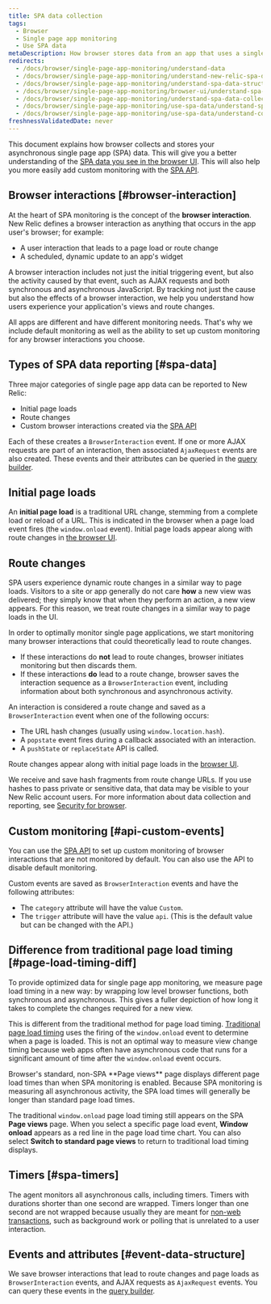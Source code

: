 ```yaml
---
title: SPA data collection
tags:
  - Browser
  - Single page app monitoring
  - Use SPA data
metaDescription: How browser stores data from an app that uses a single-page app (SPA) architecture.
redirects:
  - /docs/browser/single-page-app-monitoring/understand-data
  - /docs/browser/single-page-app-monitoring/understand-new-relic-spa-data
  - /docs/browser/single-page-app-monitoring/understand-spa-data-structure
  - /docs/browser/single-page-app-monitoring/browser-ui/understand-spa-data-collection
  - /docs/browser/single-page-app-monitoring/understand-spa-data-collection
  - /docs/browser/single-page-app-monitoring/use-spa-data/understand-spa-data-collection
  - /docs/browser/single-page-app-monitoring/use-spa-data/understand-collection-asynchronous-spa-data
freshnessValidatedDate: never
---
```


This document explains how browser collects and stores your asynchronous single page app (SPA) data. This will give you a better understanding of the [SPA data you see in the browser UI](/docs/browser/single-page-app-monitoring/browser-ui/view-spa-data-new-relic-browser). This will also help you more easily add custom monitoring with the [SPA API](/docs/browser/single-page-app-monitoring/use-spa-data/use-spa-api).

## Browser interactions [#browser-interaction]

At the heart of SPA monitoring is the concept of the **browser interaction**. New Relic defines a browser interaction as anything that occurs in the app user's browser; for example:

* A user interaction that leads to a page load or route change
* A scheduled, dynamic update to an app's widget

A browser interaction includes not just the initial triggering event, but also the activity caused by that event, such as AJAX requests and both synchronous and asynchronous JavaScript. By tracking not just the cause but also the effects of a browser interaction, we help you understand how users experience your application's views and route changes.

All apps are different and have different monitoring needs. That's why we include default monitoring as well as the ability to set up custom monitoring for any browser interactions you choose.

## Types of SPA data reporting [#spa-data]

Three major categories of single page app data can be reported to New Relic:

* Initial page loads
* Route changes
* Custom browser interactions created via the [SPA API](/docs/browser/single-page-app-monitoring/use-spa-data/use-spa-api)

Each of these creates a `BrowserInteraction` event. If one or more AJAX requests are part of an interaction, then associated `AjaxRequest` events are also created. These events and their attributes can be queried in the [query builder](/docs/query-your-data/explore-query-data/query-builder/use-advanced-nrql-mode-specify-data).

## Initial page loads

An **initial page load** is a traditional URL change, stemming from a complete load or reload of a URL. This is indicated in the browser when a page load event fires (the `window.onload` event). Initial page loads appear along with route changes in [the browser UI](/docs/browser/single-page-app-monitoring/browser-ui/view-spa-data-new-relic-browser).

## Route changes

SPA users experience dynamic route changes in a similar way to page loads. Visitors to a site or app generally do not care **how** a new view was delivered; they simply know that when they perform an action, a new view appears. For this reason, we treat route changes in a similar way to page loads in the UI.

In order to optimally monitor single page applications, we start monitoring many browser interactions that could theoretically lead to route changes.

* If these interactions do **not** lead to route changes, browser initiates monitoring but then discards them.
* If these interactions **do** lead to a route change, browser saves the interaction sequence as a `BrowserInteraction` event, including information about both synchronous and asynchronous activity.

An interaction is considered a route change and saved as a `BrowserInteraction` event when one of the following occurs:

* The URL hash changes (usually using `window.location.hash`).
* A `popstate` event fires during a callback associated with an interaction.
* A `pushState` or `replaceState` API is called.

Route changes appear along with initial page loads in the [browser UI](/docs/browser/single-page-app-monitoring/browser-ui/view-spa-data-new-relic-browser).

We receive and save hash fragments from route change URLs. If you use hashes to pass private or sensitive data, that data may be visible to your New Relic account users. For more information about data collection and reporting, see [Security for browser](/docs/browser/new-relic-browser/performance-quality/security-new-relic-browser).

## Custom monitoring [#api-custom-events]

You can use the [SPA API](/docs/browser/new-relic-browser/browser-agent-spa-api) to set up custom monitoring of browser interactions that are not monitored by default. You can also use the API to disable default monitoring.

Custom events are saved as `BrowserInteraction` events and have the following attributes:

* The `category` attribute will have the value `Custom`.
* The `trigger` attribute will have the value `api`. (This is the default value but can be changed with the API.)

## Difference from traditional page load timing [#page-load-timing-diff]

To provide optimized data for single page app monitoring, we measure page load timing in a new way: by wrapping low level browser functions, both synchronous and asynchronous. This gives a fuller depiction of how long it takes to complete the changes required for a new view.

This is different from the traditional method for page load timing. [Traditional page load timing](/docs/browser/new-relic-browser/page-load-timing-resources/page-load-timing-process) uses the firing of the `window.onload` event to determine when a page is loaded. This is not an optimal way to measure view change timing because web apps often have asynchronous code that runs for a significant amount of time after the `window.onload` event occurs.

<Callout variant="tip">
  Browser's standard, non-SPA **Page views** page displays different page load times than when SPA monitoring is enabled. Because SPA monitoring is measuring all asynchronous activity, the SPA load times will generally be longer than standard page load times.
</Callout>

The traditional `window.onload` page load timing still appears on the SPA **Page views** page. When you select a specific page load event, **Window onload** appears as a red line in the page load time chart. You can also select **Switch to standard page views** to return to traditional load timing displays.

## Timers [#spa-timers]

The agent monitors all asynchronous calls, including timers. Timers with durations shorter than one second are wrapped. Timers longer than one second are not wrapped because usually they are meant for [non-web transactions](/docs/apm/transactions/intro-transactions/monitor-background-processes-other-non-web-transactions), such as background work or polling that is unrelated to a user interaction.

## Events and attributes [#event-data-structure]

We save browser interactions that lead to route changes and page loads as `BrowserInteraction` events, and AJAX requests as `AjaxRequest` events. You can query these events in the [query builder](/docs/query-your-data/explore-query-data/query-builder/use-advanced-nrql-mode-specify-data).
